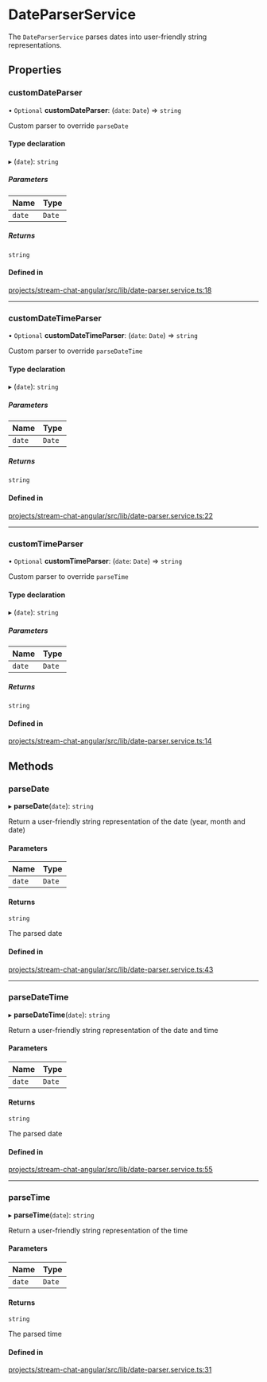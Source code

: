 # DateParserService

The `DateParserService` parses dates into user-friendly string representations.

## Properties

### customDateParser

• `Optional` **customDateParser**: (`date`: `Date`) => `string`

Custom parser to override `parseDate`

#### Type declaration

▸ (`date`): `string`

##### Parameters

| Name | Type |
| :------ | :------ |
| `date` | `Date` |

##### Returns

`string`

#### Defined in

[projects/stream-chat-angular/src/lib/date-parser.service.ts:18](https://github.com/GetStream/stream-chat-angular/blob/833026e46bd1e2cfa7b1f06865667eab7b303472/projects/stream-chat-angular/src/lib/date-parser.service.ts#L18)

___

### customDateTimeParser

• `Optional` **customDateTimeParser**: (`date`: `Date`) => `string`

Custom parser to override `parseDateTime`

#### Type declaration

▸ (`date`): `string`

##### Parameters

| Name | Type |
| :------ | :------ |
| `date` | `Date` |

##### Returns

`string`

#### Defined in

[projects/stream-chat-angular/src/lib/date-parser.service.ts:22](https://github.com/GetStream/stream-chat-angular/blob/833026e46bd1e2cfa7b1f06865667eab7b303472/projects/stream-chat-angular/src/lib/date-parser.service.ts#L22)

___

### customTimeParser

• `Optional` **customTimeParser**: (`date`: `Date`) => `string`

Custom parser to override `parseTime`

#### Type declaration

▸ (`date`): `string`

##### Parameters

| Name | Type |
| :------ | :------ |
| `date` | `Date` |

##### Returns

`string`

#### Defined in

[projects/stream-chat-angular/src/lib/date-parser.service.ts:14](https://github.com/GetStream/stream-chat-angular/blob/833026e46bd1e2cfa7b1f06865667eab7b303472/projects/stream-chat-angular/src/lib/date-parser.service.ts#L14)

## Methods

### parseDate

▸ **parseDate**(`date`): `string`

Return a user-friendly string representation of the date (year, month and date)

#### Parameters

| Name | Type |
| :------ | :------ |
| `date` | `Date` |

#### Returns

`string`

The parsed date

#### Defined in

[projects/stream-chat-angular/src/lib/date-parser.service.ts:43](https://github.com/GetStream/stream-chat-angular/blob/833026e46bd1e2cfa7b1f06865667eab7b303472/projects/stream-chat-angular/src/lib/date-parser.service.ts#L43)

___

### parseDateTime

▸ **parseDateTime**(`date`): `string`

Return a user-friendly string representation of the date and time

#### Parameters

| Name | Type |
| :------ | :------ |
| `date` | `Date` |

#### Returns

`string`

The parsed date

#### Defined in

[projects/stream-chat-angular/src/lib/date-parser.service.ts:55](https://github.com/GetStream/stream-chat-angular/blob/833026e46bd1e2cfa7b1f06865667eab7b303472/projects/stream-chat-angular/src/lib/date-parser.service.ts#L55)

___

### parseTime

▸ **parseTime**(`date`): `string`

Return a user-friendly string representation of the time

#### Parameters

| Name | Type |
| :------ | :------ |
| `date` | `Date` |

#### Returns

`string`

The parsed time

#### Defined in

[projects/stream-chat-angular/src/lib/date-parser.service.ts:31](https://github.com/GetStream/stream-chat-angular/blob/833026e46bd1e2cfa7b1f06865667eab7b303472/projects/stream-chat-angular/src/lib/date-parser.service.ts#L31)
